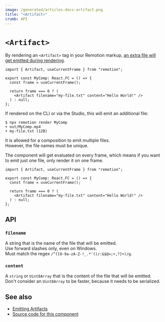```yaml
---
image: /generated/articles-docs-artifact.png
title: "<Artifact>"
crumb: API
---
```


# `<Artifact>`<AvailableFrom v="4.0.176"/>

By rendering an `<Artifact>` tag in your Remotion markup, [an extra file will get emitted during rendering](/docs/emitting-artifacts).

```tsx twoslash title="MyComp.tsx"
import { Artifact, useCurrentFrame } from "remotion";

export const MyComp: React.FC = () => {
  const frame = useCurrentFrame();

  return frame === 0 ? (
    <Artifact filename="my-file.txt" content="Hello World!" />
  ) : null;
};
```

If rendered on the CLI or via the Studio, this will emit an additional file:

```
$ npx remotion render MyComp
+ out/MyComp.mp4
+ my-file.txt (12B)
```

It is allowed for a composition to emit multiple files.  
However, the file names must be unique.

The component will get evaluated on every frame, which means if you want to emit just one file, only render it on one frame.

```tsx twoslash title="❌ Will generate an asset on every frame and throw an error because the file name is not unique"
import { Artifact, useCurrentFrame } from "remotion";

export const MyComp: React.FC = () => {
  const frame = useCurrentFrame();

  return frame === 0 ? (
    <Artifact filename="my-file.txt" content="Hello World!" />
  ) : null;
};
```

## API

### `filename`

A string that is the name of the file that will be emitted.  
Use forward slashes only, even on Windows.  
Must match the regex `/^([0-9a-zA-Z-!_.*'()/:&$@=;+,?]+)/g`.

### `content`

A `string` or `Uint8Array` that is the content of the file that will be emitted. Don't consider an `Uint8Array` to be faster, because it needs to be serialized.

## See also

- [Emitting Artifacts](/docs/artifacts)
- [Source code for this component](https://github.com/remotion-dev/remotion/blob/main/packages/core/src/components/Artifact.tsx)
